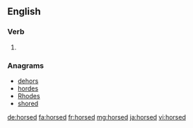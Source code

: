 ==English==

===Verb===
{{head|en|verb form}}

# {{en-past of|horse}}

===Anagrams===
* [[dehors#English|dehors]] 
* [[hordes#English|hordes]]
* [[Rhodes#English|Rhodes]]
* [[shored#English|shored]]

[[de:horsed]]
[[fa:horsed]]
[[fr:horsed]]
[[mg:horsed]]
[[ja:horsed]]
[[vi:horsed]]